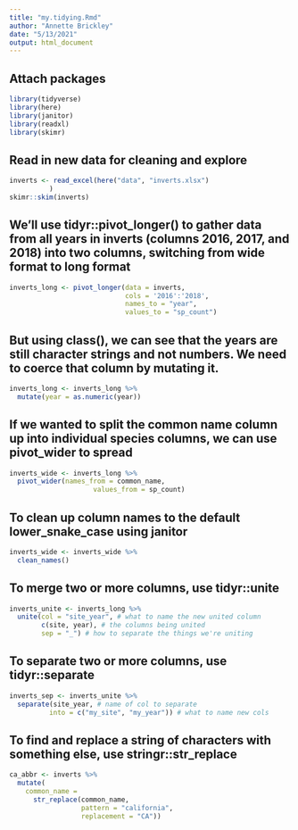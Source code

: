 ```yaml
---
title: "my.tidying.Rmd"
author: "Annette Brickley"
date: "5/13/2021"
output: html_document
---
```


## Attach packages
```r
library(tidyverse)
library(here)
library(janitor)
library(readxl)
library(skimr)
```

## Read in new data for cleaning and explore
```r
inverts <- read_excel(here("data", "inverts.xlsx")
          )
skimr::skim(inverts)
```

## We’ll use tidyr::pivot_longer() to gather data from all years in inverts (columns 2016, 2017, and 2018) into two columns, switching from wide format to long format
```r
inverts_long <- pivot_longer(data = inverts,
                             cols = '2016':'2018',
                             names_to = "year",
                             values_to = "sp_count")
```

## But using class(), we can see that the years are still character strings and not numbers. We need to coerce that column by mutating it.
```r
inverts_long <- inverts_long %>%
  mutate(year = as.numeric(year))
```

## If we wanted to split the common name column up into individual species columns, we can use pivot_wider to spread
```r
inverts_wide <- inverts_long %>% 
  pivot_wider(names_from = common_name, 
                     values_from = sp_count)
```

## To clean up column names to the default lower_snake_case using janitor
```r
inverts_wide <- inverts_wide %>%
  clean_names()
```

## To merge two or more columns, use tidyr::unite 
```r
inverts_unite <- inverts_long %>%
  unite(col = "site_year", # what to name the new united column
        c(site, year), # the columns being united
        sep = "_") # how to separate the things we're uniting
```

## To separate two or more columns, use tidyr::separate
```r
inverts_sep <- inverts_unite %>%
  separate(site_year, # name of col to separate
          into = c("my_site", "my_year")) # what to name new cols
```

## To find and replace a string of characters with something else, use stringr::str_replace
```r
ca_abbr <- inverts %>%
  mutate(
    common_name = 
      str_replace(common_name,
                  pattern = "california",
                  replacement = "CA"))
```
